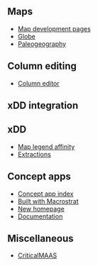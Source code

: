 
<PageHeader title="Development" showLogo></PageHeader>

## Maps

- [Map development pages](/dev/map)
- [Globe](/dev/globe)
- [Paleogeography](/dev/paleo)


## Column editing

- [Column editor](/dev/column-editor)

## xDD integration

## xDD

- [Map legend affinity](/dev/map/legend-affinity)
- [Extractions](/integrations/xdd/extractions)

## Concept apps

- [Concept app index](/dev/concepts)
- [Built with Macrostrat](/dev/test-site/about)
- [New homepage](/dev/test-site/main-page)
- [Documentation](/dev/docs)

## Miscellaneous

- [CriticalMAAS](/integrations/criticalmaas)
